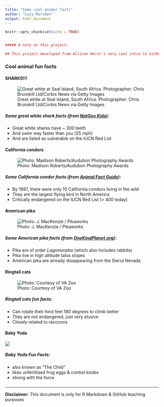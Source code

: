 ```yaml
---
title: "Some cool animal facts"
author: "Lucy Marsden"
output: html_document
---
```


```r
knitr::opts_chunk$set(echo = TRUE)


##### A note on this project:

## This project developed from Allison Horst's very cool intro to GitHub. 

```

### Cool animal fun facts {.tabset .tabset-fade}

#### SHARKS!!!

![Great white at Seal Island, South Africa. Photographer: Chris Brunskill Ltd/Corbis News via Getty Images](img/great_white.jpg)

##### Some great white shark facts (from [NatGeo Kids](https://www.natgeokids.com/uk/discover/animals/sea-life/great-white-sharks/)):

-   Great white sharks have \~ 300 teeth
-   And swim way faster than you (25 mph)
-   And are listed as vulnerable on the IUCN Red List

#### California condors

![Photo: Madison Roberts/Audubon Photography Awards](img/condor.jpg)

##### Some California condor facts (from [Animal Fact Guide](https://animalfactguide.com/animal-facts/california-condor/)):

-   By 1987, there were only 10 California condors living in the wild
-   They are the largest flying bird in North America
-   Critically endangered on the IUCN Red List (\> 400 today)

#### American pika

![Photo: J. MacKenzie / Pikaworks](img/pika.jpg)

##### Some American pika facts (from [OneKindPlanet.org](https://onekindplanet.org/animal/pika-american/)):

-   Pika are of order *Lagomorpha* (which also includes rabbits)
-   Pika live in high altitude talus slopes
-   American pika are already disappearing from the Sierra Nevada

#### Ringtail cats

![Photo: Courtesy of VA Zoo](img/ringtail_cat.jpg)

##### Ringtail cats fun facts:

-   Can rotate their hind feet 180 degrees to climb better
-   They are not endangered, just very elusive
-   Closely related to raccoons


#### Baby Yoda

![](Grogu.jpg)

##### Baby Yoda Fun Facts:

-   also known as "The Child"
-   likes unfertilised frog eggs & control knobs
-   strong with the force

### 

------------------------------------------------------------------------

**Disclaimer:** This document is only for R Markdown & GitHub teaching purposes


